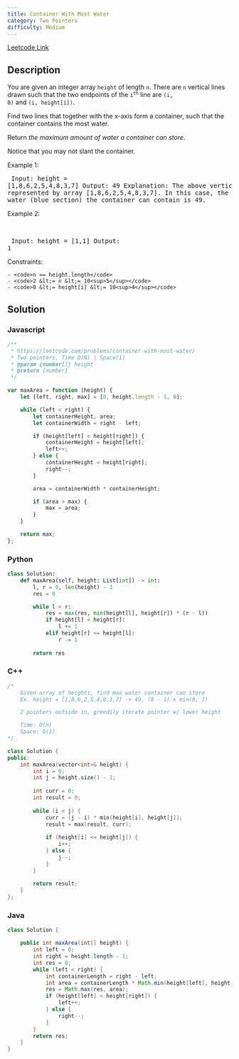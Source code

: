 ```yaml
---
title: Container With Most Water
category: Two Pointers
difficulty: Medium
---
```


<Callout>

[Leetcode Link](https://leetcode.com/problems/container-with-most-water)

</Callout>

## Description
You are given an integer array <code>height</code> of length <code>n</code>. There are <code>n</code> vertical lines drawn such that the two endpoints of the <code>i<sup>th</sup></code> line are <code>(i, 0)</code> and <code>(i, height[i])</code>.

Find two lines that together with the x-axis form a container, such that the container contains the most water.

Return *the maximum amount of water a container can store*.

Notice that you may not slant the container.

 
Example 1:
<Image alt="" src="https://s3-lc-upload.s3.amazonaws.com/uploads/2018/07/17/question_11.jpg" width={600} height={287} />
<br /><pre className="overflow-x-auto">
Input: height = [1,8,6,2,5,4,8,3,7]
Output: 49
Explanation: The above vertical lines are represented by array [1,8,6,2,5,4,8,3,7]. In this case, the max area of water (blue section) the container can contain is 49.
</pre>

Example 2:

<br /><pre className="overflow-x-auto">
Input: height = [1,1]
Output: 1
</pre>

 
Constraints:


	- <code>n == height.length</code>
	- <code>2 &lt;= n &lt;= 10<sup>5</sup></code>
	- <code>0 &lt;= height[i] &lt;= 10<sup>4</sup></code>



## Solution

### Javascript
```javascript
/**
 * https://leetcode.com/problems/container-with-most-water/
 * Two pointers, Time O(N) | Space(1)
 * @param {number[]} height
 * @return {number}
 */

var maxArea = function (height) {
    let [left, right, max] = [0, height.length - 1, 0];

    while (left < right) {
        let containerHeight, area;
        let containerWidth = right - left;

        if (height[left] < height[right]) {
            containerHeight = height[left];
            left++;
        } else {
            containerHeight = height[right];
            right--;
        }

        area = containerWidth * containerHeight;

        if (area > max) {
            max = area;
        }
    }

    return max;
};

```
### Python
```python
class Solution:
    def maxArea(self, height: List[int]) -> int:
        l, r = 0, len(height) - 1
        res = 0

        while l < r:
            res = max(res, min(height[l], height[r]) * (r - l))
            if height[l] < height[r]:
                l += 1
            elif height[r] <= height[l]:
                r -= 1
            
        return res

```
### C++
```cpp
/*
    Given array of heights, find max water container can store
    Ex. height = [1,8,6,2,5,4,8,3,7] -> 49, (8 - 1) x min(8, 7)

    2 pointers outside in, greedily iterate pointer w/ lower height

    Time: O(n)
    Space: O(1)
*/

class Solution {
public:
    int maxArea(vector<int>& height) {
        int i = 0;
        int j = height.size() - 1;
        
        int curr = 0;
        int result = 0;
        
        while (i < j) {
            curr = (j - i) * min(height[i], height[j]);
            result = max(result, curr);
            
            if (height[i] <= height[j]) {
                i++;
            } else {
                j--;
            }
        }
        
        return result;
    }
};

```
### Java
```java
class Solution {

    public int maxArea(int[] height) {
        int left = 0;
        int right = height.length - 1;
        int res = 0;
        while (left < right) {
            int containerLength = right - left;
            int area = containerLength * Math.min(height[left], height[right]);
            res = Math.max(res, area);
            if (height[left] < height[right]) {
                left++;
            } else {
                right--;
            }
        }
        return res;
    }
}

```


